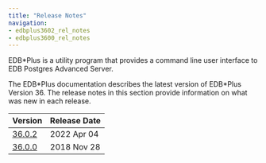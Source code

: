 ```yaml
---
title: "Release Notes"
navigation:
- edbplus3602_rel_notes
- edbplus3600_rel_notes
---
```


EDB\*Plus is a utility program that provides a command line user interface to EDB Postgres Advanced Server.

The EDB\*Plus documentation describes the latest version of EDB\*Plus Version 36. The release notes in this section provide information on what was new in each release. 

| Version                                | Release Date |                        
| -------------------------------------- | ------------ |  
| [36.0.2](edbplus3602_rel_notes.mdx)    | 2022 Apr 04  |
| [36.0.0](edbplus3600_rel_notes.mdx)    | 2018 Nov 28  | 